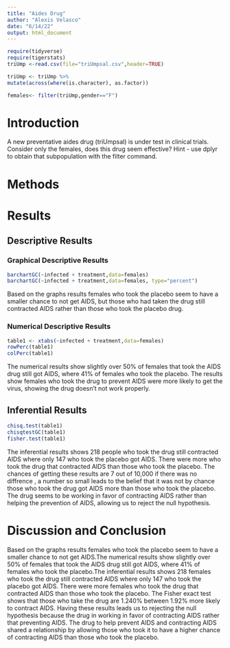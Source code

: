 ```yaml
---
title: "Aides Drug"
author: "Alexis Velasco"
date: "6/14/22"
output: html_document
---
```


```r
require(tidyverse)
require(tigerstats)
triUmp <-read.csv(file="triUmpsal.csv",header=TRUE)
```

```r
triUmp <- triUmp %>%
mutate(across(where(is.character), as.factor))
```

```r
females<- filter(triUmp,gender=="F")
```



# Introduction

<!--In this section you explain what you are trying to show.  Where did the data come from?  What is the research or other question you are trying to answer?.  If you skimp in this section expect to be marked down in your grade. Paint a picture of the project a couple of paragraphs is expected!-->

A new  preventative aides drug (triUmpsal) is under test in clinical trials. Consider only the females, does this drug seem effective?  Hint - use dplyr to obtain that subpopulation with the filter command.

# Methods

<!--Decide on your methods:  use "variable analysis" or other appropriate descriptors.  Make sure to choose at least one graphical method and at least one numerical method. Discuss what data manipulations may be needed for example subsetting or other binning procedures and what sort of graphical displays and inferential tools will be used!-->

# Results

<!--Divide this section into two sub-sections:  One for your descriptive  results and one for your inferential results.!-->

## Descriptive Results

### Graphical Descriptive Results

<!--Graphical results here.  Make sure to show your code.  Provide appropriate labels for axes, giving units if possible, and provide a good title for the graph, too.  Use the graphical results to describe the patterns if any that exist in the data as focused toward the research question. Bottom line is to explain the features of the graph that are relevant to conforming or departing to what is expected by your null hypothesis !-->

```r
barchartGC(~infected + treatment,data=females)
barchartGC(~infected + treatment,data=females, type="percent")

```

Based on the graphs results females who took the placebo seem to have a smaller chance to not get AIDS, but those who had taken the drug still contracted AIDS rather than those who took the placebo drug.

### Numerical Descriptive Results

<!--Numerical results go here. Use the numerical results to describe the patterns if any that exist in the data as focused toward the research question!-->

```r
table1 <- xtabs(~infected + treatment,data=females)
rowPerc(table1)
colPerc(table1)
```

The numerical results show slightly over 50% of females that took the AIDS drug still got AIDS, where 41% of females who took the placebo. The results show females who took the drug to prevent AIDS were more likely to get the virus, showing the drug doesn't not work properly. 

## Inferential Results

<!--State hypothesis clearly.  Make sure your discussion of the inferential test covers all the aspects that the test output produces, such as test statistic, p-value etc.  Make a decision about the null hypothesis, explain the assumptions on which the selected test/procedure was based, and why the chosen procedure satisfys the assumptions and is appropriate to answer the research question!-->

```r
chisq.test(table1)
chisqtestGC(table1)
fisher.test(table1)
```

The inferential results shows 218 people who took the drug still contracted AIDS where only 147 who took the placebo got AIDS. There were more who took the drug that contracted AIDS than those who took the placebo. The chances of getting these results are 7 out of 10,000 if there was no diffrence , a number so small leads to the belief that it was not by chance those who took the drug got AIDS more than those who took the placebo. The drug seems to be working in favor of contracting AIDS rather than helping the prevention of AIDS, allowing us to reject the null hypothesis. 

# Discussion and Conclusion

<!--Discussion and conclusion here.  If you found a relationship be sure to consider whether the relationship occurs because one of the variavbles causes the other, or whether they perhasps are related for some other reason.  Watch the chapter 6 videos from the GeorgeTown videos collection.!-->


Based on the graphs results females who took the placebo seem to have a smaller chance to not get AIDS.The numerical results show slightly over 50% of females that took the AIDS drug still got AIDS, where 41% of females who took the placebo.The inferential results shows 218 females who took the drug still contracted AIDS where only 147 who took the placebo got AIDS. There were more females who took the drug that contracted AIDS than those who took the placebo. The Fisher exact test shows that those who take the drug are 1.240% between 1.92% more likely to contract AIDS. Having these results leads us to rejecting the null hypothesis because the drug in working in favor of contracting AIDS rather that preventing AIDS. The drug to help prevent AIDS and contracting AIDS shared a relationship by allowing those who took it to have a higher chance of contracting AIDS than those who took the placebo. 

